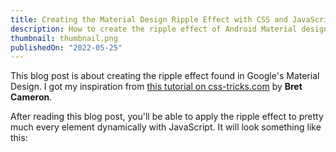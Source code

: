 ```yaml
---
title: Creating the Material Design Ripple Effect with CSS and JavaScript
description: How to create the ripple effect of Android Material design with CSS and JavaScript dynamically for any element.
thumbnail: thumbnail.png
publishedOn: "2022-05-25"
---
```



This blog post is about creating the ripple effect found in Google's Material Design. I got my inspiration from <span className="my-link">[this tutorial on css-tricks.com](https://css-tricks.com/how-to-recreate-the-ripple-effect-of-material-design-buttons/)</span> by **Bret Cameron**.

After reading this blog post, you'll be able to apply the ripple effect to pretty much every element dynamically with JavaScript. It will look something like this:

<RippleDemo />
